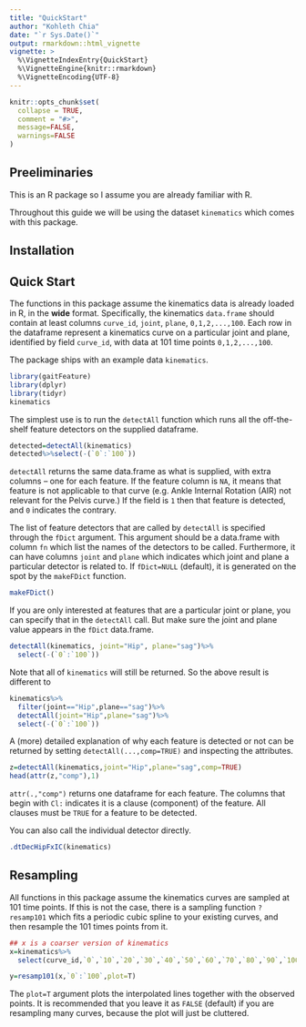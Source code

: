 ```yaml
---
title: "QuickStart"
author: "Kohleth Chia"
date: "`r Sys.Date()`"
output: rmarkdown::html_vignette
vignette: >
  %\VignetteIndexEntry{QuickStart}
  %\VignetteEngine{knitr::rmarkdown}
  %\VignetteEncoding{UTF-8}
---
```


```r
knitr::opts_chunk$set(
  collapse = TRUE,
  comment = "#>",
  message=FALSE,
  warnings=FALSE
)
```

## Preeliminaries
This is an R package so I assume you are already familiar with R.

Throughout this guide we will be using the dataset `kinematics` which comes with this package.

## Installation

## Quick Start
The functions in this package assume the kinematics data is already loaded in R, in the **wide** format. Specifically, the kinematics `data.frame` should contain at least columns `curve_id`, `joint`, `plane`, `0,1,2,...,100`. Each row in the dataframe represent a kinematics curve on a particular joint and plane, identified by field `curve_id`, with data at 101 time points `0,1,2,...,100`.

The package ships with an example data `kinematics`.
```r
library(gaitFeature)
library(dplyr) 
library(tidyr)
kinematics
```

The simplest use is to run the `detectAll` function which runs all the off-the-shelf feature detectors on the supplied dataframe.
```r
detected=detectAll(kinematics)
detected%>%select(-(`0`:`100`))
```

`detectAll` returns the same data.frame as what is supplied, with extra columns -- one for each feature. If the feature column is `NA`, it means that feature is not applicable to that curve (e.g. Ankle Internal Rotation (AIR) not relevant for the Pelvis curve.) If the field is `1` then that feature is detected, and `0` indicates the contrary.

The list of feature detectors that are called by `detectAll` is specified through the `fDict` argument. This argument should be a data.frame with column `fn` which list the names of the detectors to be called. Furthermore, it can have columns `joint` and `plane` which indicates which joint and plane a particular detector is related to. If `fDict=NULL` (default), it is generated on the spot by the `makeFDict` function.

```r
makeFDict()
```

If you are only interested at features that are a particular joint or plane, you can specify that in the `detectAll` call. But make sure the joint and plane value appears in the `fDict` data.frame.

```r
detectAll(kinematics, joint="Hip", plane="sag")%>%
  select(-(`0`:`100`))
```
Note that all of `kinematics` will still be returned. So the above result is different to 
```r
kinematics%>%
  filter(joint=="Hip",plane=="sag")%>%
  detectAll(joint="Hip",plane="sag")%>%
  select(-(`0`:`100`))
```

A (more) detailed explanation of why each feature is detected or not can be returned by setting `detectAll(...,comp=TRUE)` and inspecting the attributes.
```r
z=detectAll(kinematics,joint="Hip",plane="sag",comp=TRUE)
head(attr(z,"comp"),1)
```

`attr(.,"comp")` returns one dataframe for each feature. The columns that begin with `Cl:` indicates it is a clause (component) of the feature. All clauses must be `TRUE` for a feature to be detected.

You can also call the individual detector directly.
```r
.dtDecHipFxIC(kinematics)
```


## Resampling
All functions in this package assume the kinematics curves are sampled at 101 time points.
If this is not the case, there is a sampling function `?resamp101` which fits a periodic cubic spline to your existing curves, and then resample the 101 times points from it.

```r
## x is a coarser version of kinematics
x=kinematics%>%
  select(curve_id,`0`,`10`,`20`,`30`,`40`,`50`,`60`,`70`,`80`,`90`,`100`)

y=resamp101(x,`0`:`100`,plot=T)
```

The `plot=T` argument plots the interpolated lines together with the observed points. 
It is recommended that you leave it as `FALSE` (default) if you are resampling many curves, because the plot will just be cluttered.
